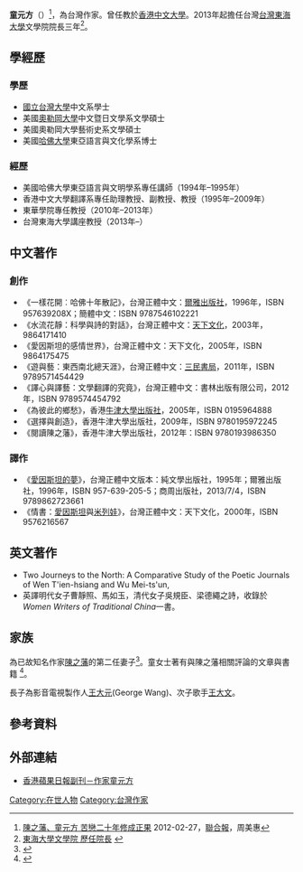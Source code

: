 '''童元方'''（{{bd|1954年}}）<ref>[https://theme.udn.com/theme/story/6301/220531 陳之藩、童元方 苦戀二十年修成正果] {{Wayback|url=https://theme.udn.com/theme/story/6301/220531 |date=20170814224350 }}2012-02-27，[[聯合報|聯合報]]，周美惠</ref>，為台灣作家。曾任教於[[香港中文大學|香港中文大學]]。2013年起擔任台灣[[東海大學_(台灣)|台灣東海大學]]文學院院長三年<ref>[http://arts.thu.edu.tw/chinese/cindex.htm 東海大學文學院 歷任院長] {{webarchive|url=https://web.archive.org/web/20170512231001/http://arts.thu.edu.tw/chinese/cindex.htm |date=2017-05-12 }}</ref>。

==學經歷==
===學歷===
* [[國立台灣大學|國立台灣大學]]中文系學士
* 美國[[奧勒岡大學|奧勒岡大學]]中文暨日文學系文學碩士
* 美國奧勒岡大學藝術史系文學碩士
* 美國[[哈佛大學|哈佛大學]]東亞語言與文化學系博士

===經歷===
* 美國哈佛大學東亞語言與文明學系專任講師（1994年–1995年）
* 香港中文大學翻譯系專任助理教授、副教授、教授（1995年–2009年）
* 東華學院專任教授（2010年–2013年）
* 台灣東海大學講座教授（2013年–）

==中文著作==
===創作===
* 《一樣花開︰哈佛十年散記》，台灣正體中文：[[爾雅出版社|爾雅出版社]]，1996年，ISBN 957639208X；簡體中文：ISBN 9787546102221
* 《水流花靜：科學與詩的對話》，台灣正體中文：[[天下文化|天下文化]]，2003年，9864171410
* 《愛因斯坦的感情世界》，台灣正體中文：天下文化，2005年，ISBN 9864175475
* 《遊與藝：東西南北總天涯》，台灣正體中文：[[三民書局|三民書局]]，2011年，ISBN 9789571454429
* 《譯心與譯藝：文學翻譯的究竟》，台灣正體中文：書林出版有限公司，2012年，ISBN 9789574454792
* 《為彼此的鄉愁》，香港[[牛津大學出版社|牛津大學出版社]]，2005年，ISBN 0195964888
* 《選擇與創造》，香港牛津大學出版社，2009年，ISBN 9780195972245
* 《閱讀陳之藩》，香港牛津大學出版社，2012年：ISBN 9780193986350

===譯作===
* 《[[愛因斯坦的夢|愛因斯坦的夢]]》，台灣正體中文版本：純文學出版社，1995年；爾雅出版社，1996年，ISBN 957-639-205-5；商周出版社，2013/7/4，ISBN 9789862723661
* 《情書：[[愛因斯坦|愛因斯坦]]與[[米列娃|米列娃]]》，台灣正體中文：天下文化，2000年，ISBN 9576216567

==英文著作==
* Two Journeys to the North: A Comparative Study of the Poetic Journals of Wen T'ien-hsiang and Wu Mei-ts'un, 
* 英譯明代女子曹靜照、馬如玉，清代女子吳規臣、梁德繩之詩，收錄於''Women Writers of Traditional China''一書。

==家族==
為已故知名作家[[陳之藩|陳之藩]]的第二任妻子<ref>{{Cite web |url=http://mag.udn.com/mag/people/storypage.jsp?f_MAIN_ID=158&f_SUB_ID=1290&f_ART_ID=28043 |title=詩與科學 陳之藩.童元方交會出光亮 |access-date=2015-02-03 |archive-date=2015-02-03 |archive-url=https://web.archive.org/web/20150203121012/http://mag.udn.com/mag/people/storypage.jsp?f_MAIN_ID=158&f_SUB_ID=1290&f_ART_ID=28043 |dead-url=no }}</ref>。童女士著有與陳之藩相關評論的文章與書籍
<ref>{{Cite web |url=http://hk.apple.nextmedia.com/supplement/columnist/%E7%AB%A5%E5%85%83%E6%96%B9/art/20120415/16248166 |title=童元方：陳之藩散文的語言 |access-date=2015-02-03 |archive-date=2017-08-14 |archive-url=https://web.archive.org/web/20170814223659/http://hk.apple.nextmedia.com/supplement/columnist/%E7%AB%A5%E5%85%83%E6%96%B9/art/20120415/16248166 |dead-url=no }}</ref>。

長子為影音電視製作人[[王大元|王大元]](George Wang)、次子歌手[[王大文|王大文]]。

==參考資料==
{{reflist}}

==外部連結==
* [http://hk.apple.nextmedia.com/supplement/columnist/%E7%AB%A5%E5%85%83%E6%96%B9 香港蘋果日報副刊－作家童元方] {{Wayback|url=http://hk.apple.nextmedia.com/supplement/columnist/%E7%AB%A5%E5%85%83%E6%96%B9 |date=20170918140212 }}
{{authority control}}
[[Category:在世人物|Category:在世人物]]
[[Category:台灣作家|Category:台灣作家]]